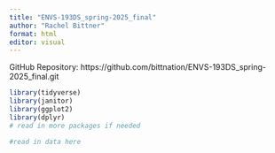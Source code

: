 ```yaml
---
title: "ENVS-193DS_spring-2025_final"
author: "Rachel Bittner"
format: html
editor: visual
---
```


GitHub Repository: https://github.com/bittnation/ENVS-193DS_spring-2025_final.git

```r
library(tidyverse)   
library(janitor)
library(ggplot2)
library(dplyr)    
# read in more packages if needed

#read in data here


```
